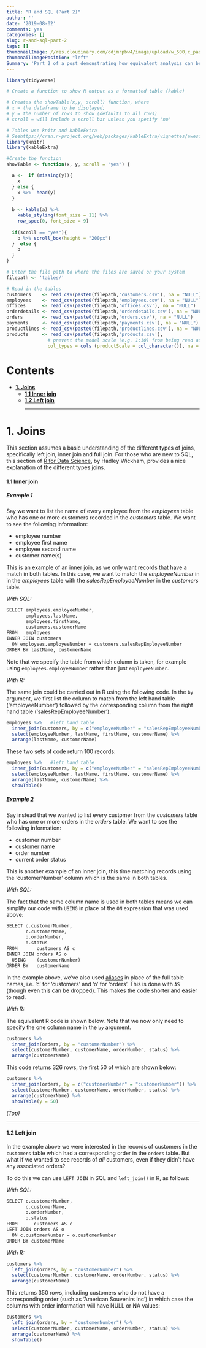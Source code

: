 ```yaml
---
title: "R and SQL (Part 2)"
author: ''
date: '2019-08-02'
comments: yes
categories: []
slug: r-and-sql-part-2
tags: []
thumbnailImage: //res.cloudinary.com/ddjmrpbw4/image/upload/w_500,c_pad,fl_ignore_aspect_ratio,b_white/v1563498573/06%20R%20SQL/r_to_sql_thumb1.png
thumbnailImagePosition: "left"
Summary: 'Part 2 of a post demonstrating how equivalent analysis can be carried out in SQL and R. Here we look at joins and grouped data.'
---
```

```r
library(tidyverse)
```


```r

# Create a function to show R output as a formatted table (kable)

# Creates the showTable(x,y, scroll) function, where
# x = the dataframe to be displayed;
# y = the number of rows to show (defaults to all rows)
# scroll = will include a scroll bar unless you specify 'no'

# Tables use knitr and kableExtra
# Seehttps://cran.r-project.org/web/packages/kableExtra/vignettes/awesome_table_in_html.html#overview
library(knitr)
library(kableExtra)

#Create the function
showTable <- function(x, y, scroll = "yes") { 

  a <-  if (missing(y)){
    x
  } else {
    x %>%  head(y)
  }
  
  b <- kable(a) %>%
    kable_styling(font_size = 11) %>% 
    row_spec(0, font_size = 9) 
  
  if(scroll == "yes"){
    b %>% scroll_box(height = "200px")
  }  else {
    b
  }
}
```


```r

# Enter the file path to where the files are saved on your system
filepath <- 'tables/'     

# Read in the tables
customers    <- read_csv(paste0(filepath,'customers.csv'), na = "NULL")
employees    <- read_csv(paste0(filepath,'employees.csv'), na = "NULL")
offices      <- read_csv(paste0(filepath,'offices.csv'), na = "NULL")
orderdetails <- read_csv(paste0(filepath,'orderdetails.csv'), na = "NULL")
orders       <- read_csv(paste0(filepath,'orders.csv'), na = "NULL")
payments     <- read_csv(paste0(filepath,'payments.csv'), na = "NULL")
productlines <- read_csv(paste0(filepath,'productlines.csv'), na = "NULL")
products     <- read_csv(paste0(filepath,'products.csv'),  
               # prevent the model scale (e.g. 1:10) from being read as a date:
               col_types = cols (productScale = col_character()), na = "NULL")

```



# Contents
 -  [**1. Joins**](#part1)
    -  [**1.1  Inner join**](#part1_1)
    -  [**1.2  Left join**](#part1_2)
<hr>


# 1. Joins{#part1}

This section assumes a basic understanding of the different types of joins, specifically left join, inner join and full join. For those who are new to SQL, this section of [R for Data Science](https://r4ds.had.co.nz/relational-data.html#understanding-joins), by Hadley Wickham, provides a nice explanation of the different types joins. 

#### 1.1 Inner join{#part1_1}

##### Example 1

Say we want to list the name of every employee from the _employees_ table who has one or more customers recorded in the _customers_ table. We want to see the following information:

- employee number
- employee first name
- employee second name
- customer name(s)

This is an example of an inner join, as we only want records that have a match in both tables. In this case, we want to match the _employeeNumber_ in in the _employees_ table with the _salesRepEmployeeNumber_ in the _customers_ table. 

_With SQL:_

```markdown
SELECT employees.employeeNumber, 
       employees.lastName, 
       employees.firstName, 
       customers.customerName
FROM   employees 
INNER JOIN customers 
  ON employees.employeeNumber = customers.salesRepEmployeeNumber
ORDER BY lastName, customerName
```
Note that we specify the table from which column is taken, for example using `employees.employeeNumber` rather than just `employeeNumber`. 


_With R:_

The same join could be carried out in R using the following code. In the `by` argument, we first list the column to match from the left hand table ('employeeNumber') followed by the corresponding column from the right hand table ('salesRepEmployeeNumber'). 

```r
employees %>%   #left hand table
  inner_join(customers, by = c("employeeNumber" = "salesRepEmployeeNumber")) %>%
  select(employeeNumber, lastName, firstName, customerName) %>% 
  arrange(lastName, customerName)
```

These two sets of code return 100 records:
```r
employees %>%   #left hand table
  inner_join(customers, by = c("employeeNumber" = "salesRepEmployeeNumber")) %>%
  select(employeeNumber, lastName, firstName, customerName) %>% 
  arrange(lastName, customerName) %>% 
  showTable()
```

##### Example 2

Say instead that we wanted to list every customer from the _customers_ table who has one or more orders in the _orders_ table. We want to see the following information:

- customer number
- customer name 
- order number
- current order status

This is another example of an inner join, this time matching records using the 'customerNumber' column which is the same in both tables. 

_With SQL:_

The fact that the same column name is used in both tables means we can simplify our code with `USING` in place of the `ON` expression that was used above:

```markdown
SELECT c.customerNumber, 
       c.customerName, 
       o.orderNumber, 
       o.status
FROM       customers AS c 
INNER JOIN orders AS o
  USING    (customerNumber)
ORDER BY   customerName
```
In the example above, we've also used [aliases](http://www.mysqltutorial.org/mysql-alias/) in place of the full table names, i.e. 'c' for 'customers' and 'o' for 'orders'. This is done with `AS` (though even this can be dropped). This makes the code shorter and easier to read. 

_With R:_

The equivalent R code is shown below. Note that we now only need to specify the one column name in the `by` argument.

```r
customers %>% 
  inner_join(orders, by = "customerNumber") %>%
  select(customerNumber, customerName, orderNumber, status) %>% 
  arrange(customerName)
```

This code returns 326 rows, the first 50 of which are shown below:
```r
customers %>% 
  inner_join(orders, by = c("customerNumber" = "customerNumber")) %>% 
  select(customerNumber, customerName, orderNumber, status) %>% 
  arrange(customerName) %>% 
  showTable(y = 50)
```

[_(Top)_](#contents)
<hr>

#### 1.2 Left join{#part1_2}

In the example above we were interested in the records of customers in the `customers` table which had a corresponding order in the `orders` table. But what if we wanted to see records of _all_ customers, even if they didn't have any associated orders? 

To do this we can use `LEFT JOIN` in SQL and `left_join()` in R, as follows:

_With SQL:_ 

```markdown
SELECT c.customerNumber, 
       c.customerName, 
       o.orderNumber, 
       o.status
FROM      customers AS c
LEFT JOIN orders AS o
  ON c.customerNumber = o.customerNumber
ORDER BY customerName
```

_With R:_ 

```r
customers %>% 
  left_join(orders, by = "customerNumber") %>% 
  select(customerNumber, customerName, orderNumber, status) %>% 
  arrange(customerName)
```

This returns 350 rows, including customers who do not have a corresponding order (such as 'American Souvenirs Inc') in which case the columns with order information will have NULL or NA values:
```r
customers %>% 
  left_join(orders, by = "customerNumber") %>% 
  select(customerNumber, customerName, orderNumber, status) %>% 
  arrange(customerName) %>% 
  showTable()
```

